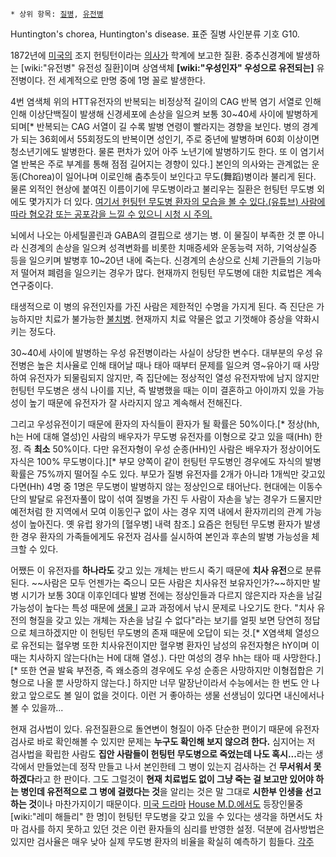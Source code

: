  * 상위 항목: [[질병]], [[유전병]]

Huntington's chorea, Huntington's disease. 표준 질병 사인분류 기호 G10. 

1872년에 [[미국]]의 조지 헌팅턴이라는 [[의사]]가 학계에 보고한 질환. 중추신경계에 발생하는 [wiki:"유전병" 유전성 질환]이며 상염색체 '''[wiki:"우성인자" 우성으로 유전되는]''' 유전병이다. 전 세계적으로 만명 중에 1명 꼴로 발생한다.

4번 염색체 위의 HTT유전자의 반복되는 비정상적 길이의 CAG 반복 염기 서열로 인해 인해 이상단백질이 발생해 신경세포에 손상을 일으켜 보통 30~40세 사이에 발병하게 되며[* 반복되는 CAG 서열이 길 수록 발병 연령이 빨라지는 경향을 보인다. 병의 경계가 되는 36회에서 55회정도의 반복이면 성인기, 주로 중년에 발병하며 60회 이상이면 청소년기에도 발병한다. 물론 편차가 있어 아주 노년기에 발병하기도 한다. 또 이 염기서열 반복은 주로 부계를 통해 점점 길어지는 경향이 있다.] 본인의 의사와는 관계없는 운동(Chorea)이 일어나며 이로인해 춤추듯이 보인다고 무도(舞蹈)병이라 불리게 된다. 물론 외적인 현상에 붙여진 이름이기에 무도병이라고 불리우는 질환은 헌팅턴 무도병 외에도 몇가지가 더 있다.
[http://www.youtube.com/watch?v=OveGZdZ_sVs 여기서 헌팅턴 무도병 환자의 모습을 볼 수 있다.(유튜브) 사람에 따라 혐오감 또는 공포감을 느낄 수 있으니 시청 시 주의.]

뇌에서 나오는 아세틸콜린과 GABA의 결핍으로 생기는 병. 이 물질이 부족한 것 뿐 아니라 신경계의 손상을 일으켜 성격변화를 비롯한 치매증세와 운동능력 저하, 기억상실증 등을 일으키며 발병후 10~20년 내에 죽는다. 신경계의 손상으로 신체 기관들의 기능마저 떨어져 폐렴을 일으키는 경우가 많다. 현재까지 헌팅턴 무도병에 대한 치료법은 계속 연구중이다.

태생적으로 이 병의 유전인자를 가진 사람은 제한적인 수명을 가지게 된다. 즉 진단은 가능하지만 치료가 불가능한 [[불치병]]. 현재까지 치료 약물은 없고 기껏해야 증상을 약화시키는 정도다.

30~40세 사이에 발병하는 우성 유전병이라는 사실이 상당한 변수다. 대부분의 우성 유전병은 높은 치사율로 인해 태어날 때나 태아 때부터 문제를 일으켜 영~유아기 때 사망하여 유전자가 되물림되지 않지만, 즉 집단에는 정상적인 열성 유전자밖에 남지 않지만 헌팅턴 무도병은 생식 나이를 지난, 즉 발병했을 때는 이미 결혼하고 아이까지 있을 가능성이 높기 때문에 유전자가 잘 사라지지 않고 계속해서 전해진다.

그리고 우성유전이기 때문에 환자의 자식들이 환자가 될 확률은 50%이다.[* 정상(hh, h는 H에 대해 열성)인 사람의 배우자가 무도병 유전자를 이형으로 갖고 있을 때(Hh) 한정. 즉 '''최소''' 50%이다. 다만 유전자형이 우성 순종(HH)인 사람은 배우자가 정상이어도 자식은 100% 무도병이다.][* 부모 양쪽이 같이 헌팅턴 무도병인 경우에도 자식의 발병 확률은 75%까지 떨어질 수도 있다. 부모가 질병 유전자를 2개가 아니라 1개씩만 갖고있다면(Hh) 4명 중 1명은 무도병이 발병하지 않는 정상인으로 태어난다. 현대에는 이동수단의 발달로 유전자풀이 많이 섞여 질병을 가진 두 사람이 자손을 낳는 경우가 드물지만 예전처럼 한 지역에서 모여 이동인구 없이 사는 경우 지역 내에서 환자끼리의 관계 가능성이 높아진다. 옛 유럽 왕가의 [혈우병] 내력 참조.] 요즘은 헌팅턴 무도병 환자가 발생한 경우 환자의 가족들에게도 유전자 검사를 실시하여 본인과 후손의 발병 가능성을 체크할 수 있다.

어쨌든 이 유전자를 '''하나라도''' 갖고 있는 개체는 반드시 죽기 때문에 '''치사 유전'''으로 분류된다. ~~사람은 모두 언젠가는 죽으니 모든 사람은 치사유전 보유자인가?~~하지만 발병 시기가 보통 30대 이후인데다 발병 전에는 정상인들과 다르지 않은지라 자손을 남길 가능성이 높다는 특성 때문에 [[생물 Ⅰ]] 교과 과정에서 낚시 문제로 나오기도 한다. "치사 유전의 형질을 갖고 있는 개체는 자손을 남길 수 없다"라는 보기를 얼핏 보면 당연히 정답으로 체크하겠지만 이 헌팅턴 무도병의 존재 때문에 오답이 되는 것.[* X염색체 열성으로 유전되는 혈우병 또한 치사유전이지만 혈우병 환자인 남성의 유전자형은 hY이며 이때는 치사하지 않는다(h는 H에 대해 열성.). 다만 여성의 경우 hh는 태아 때 사망한다.][* 또한 연골 발육 부전증, 즉 왜소증의 경우에도 우성 순종은 사망하지만 이형접합은 기형으로 나올 뿐 사망하지 않는다.] 하지만 너무 말장난이라서 수능에서는 한 번도 안 나왔고 앞으로도 볼 일이 없을 것이다. 이런 거 좋아하는 생물 선생님이 있다면 내신에서나 볼 수 있을까...

현재 검사법이 있다. 유전질환으로 돌연변이 형질이 아주 단순한 편이기 때문에 유전자 검사로 바로 확인해볼 수 있지만 문제는 '''누구도 확인해 보지 않으려 한다.''' 심지어는 저 검사법을 확립한 사람도 '''집안 사람들이 헌팅턴 무도병으로 죽었는데 나도 혹시...'''라는 생각에서 만들었는데 정작 만들고 나서 본인한테 그 병이 있는지 검사하는 건 '''무서워서 못하겠다'''라고 한 판이다. 그도 그럴것이 '''현재 치료법도 없이 그냥 죽는 걸 보고만 있어야 하는 병인데 유전적으로 그 병에 걸렸다는 것'''을 알리는 것은 말 그대로 '''시한부 인생을 선고하는 것'''이나 마찬가지이기 때문이다. [[미국 드라마]] [[House M.D.]]에서도 등장인물중 [wiki:"레미 해들리" 한 명]이 헌팅턴 무도병을 갖고 있을 수 있다는 생각을 하면서도 차마 검사를 하지 못하고 있던 것은 이런 환자들의 심리를 반영한 설정. 덕분에 검사방법은 있지만 검사율은 매우 낮아 실제 무도병 환자의 비율을 확실히 예측하기 힘들다.
[[각주]]
